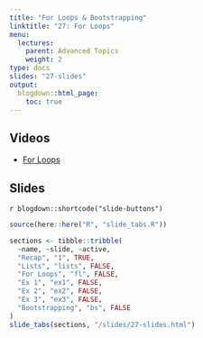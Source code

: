 ```yaml
---
title: "For Loops & Bootstrapping"
linktitle: "27: For Loops"
menu:
  lectures:
    parent: Advanced Topics
    weight: 2
type: docs
slides: "27-slides"
output:
  blogdown::html_page:
    toc: true
---
```


## Videos

- [For Loops](https://youtu.be/mBYsfbIfGfs)

## Slides

`r blogdown::shortcode("slide-buttons")`

```r

source(here::here("R", "slide_tabs.R"))

sections <- tibble::tribble(
  ~name, ~slide, ~active,
  "Recap", "1", TRUE,
  "Lists", "lists", FALSE,
  "For Loops", "fl", FALSE,
  "Ex 1", "ex1", FALSE,
  "Ex 2", "ex2", FALSE,
  "Ex 3", "ex3", FALSE,
  "Bootstrapping", "bs", FALSE
)
slide_tabs(sections, "/slides/27-slides.html")
```